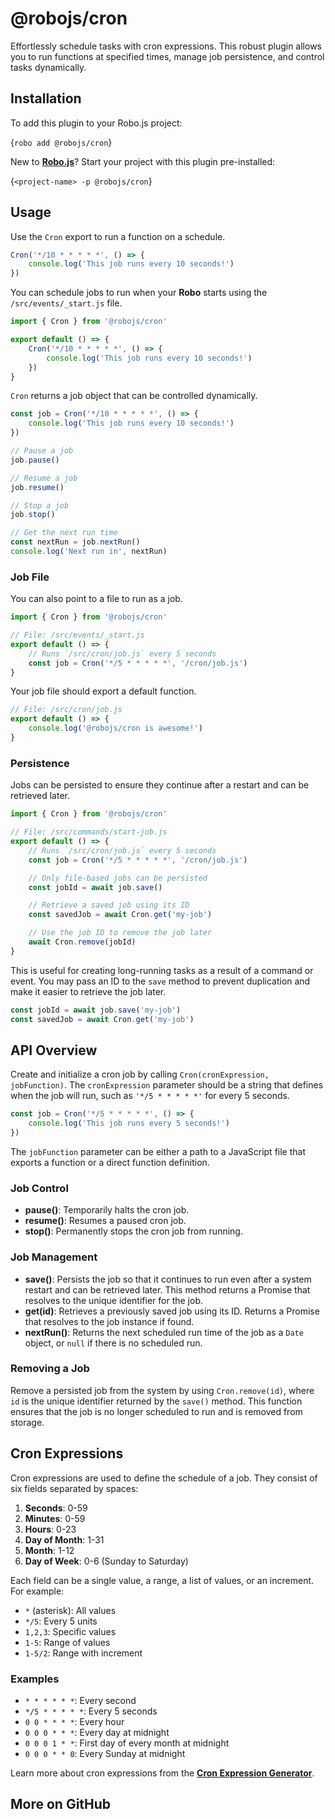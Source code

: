 
# @robojs/cron

Effortlessly schedule tasks with cron expressions. This robust plugin allows you to run functions at specified times, manage job persistence, and control tasks dynamically.

## Installation

To add this plugin to your Robo.js project:

<Terminal execute>{`robo add @robojs/cron`}</Terminal>

New to **[Robo.js](https://robojs.dev)**? Start your project with this plugin pre-installed:

<Terminal create>{`<project-name> -p @robojs/cron`}</Terminal>

## Usage

Use the `Cron` export to run a function on a schedule.

```javascript
Cron('*/10 * * * * *', () => {
	console.log('This job runs every 10 seconds!')
})
```

You can schedule jobs to run when your **Robo** starts using the `/src/events/_start.js` file.

```javascript
import { Cron } from '@robojs/cron'

export default () => {
	Cron('*/10 * * * * *', () => {
		console.log('This job runs every 10 seconds!')
	})
}
```

`Cron` returns a job object that can be controlled dynamically.

```javascript
const job = Cron('*/10 * * * * *', () => {
	console.log('This job runs every 10 seconds!')
})

// Pause a job
job.pause()

// Resume a job
job.resume()

// Stop a job
job.stop()

// Get the next run time
const nextRun = job.nextRun()
console.log('Next run in', nextRun)
```

### Job File

You can also point to a file to run as a job.

```javascript
import { Cron } from '@robojs/cron'

// File: /src/events/_start.js
export default () => {
	// Runs `/src/cron/job.js` every 5 seconds
	const job = Cron('*/5 * * * * *', '/cron/job.js')
}
```

Your job file should export a default function.

```javascript
// File: /src/cron/job.js
export default () => {
	console.log('@robojs/cron is awesome!')
}
```

### Persistence

Jobs can be persisted to ensure they continue after a restart and can be retrieved later.

```javascript
import { Cron } from '@robojs/cron'

// File: /src/commands/start-job.js
export default () => {
	// Runs `/src/cron/job.js` every 5 seconds
	const job = Cron('*/5 * * * * *', '/cron/job.js')

	// Only file-based jobs can be persisted
	const jobId = await job.save()

	// Retrieve a saved job using its ID
	const savedJob = await Cron.get('my-job')

	// Use the job ID to remove the job later
	await Cron.remove(jobId)
}
```

This is useful for creating long-running tasks as a result of a command or event. You may pass an ID to the `save` method to prevent duplication and make it easier to retrieve the job later.

```javascript
const jobId = await job.save('my-job')
const savedJob = await Cron.get('my-job')
```

## API Overview

Create and initialize a cron job by calling `Cron(cronExpression, jobFunction)`. The `cronExpression` parameter should be a string that defines when the job will run, such as `'*/5 * * * * *'` for every 5 seconds.

```js
const job = Cron('*/5 * * * * *', () => {
	console.log('This job runs every 5 seconds!')
})
```

The `jobFunction` parameter can be either a path to a JavaScript file that exports a function or a direct function definition.

### Job Control

- **pause()**: Temporarily halts the cron job.
- **resume()**: Resumes a paused cron job.
- **stop()**: Permanently stops the cron job from running.

### Job Management

- **save()**: Persists the job so that it continues to run even after a system restart and can be retrieved later. This method returns a Promise that resolves to the unique identifier for the job.
- **get(id)**: Retrieves a previously saved job using its ID. Returns a Promise that resolves to the job instance if found.
- **nextRun()**: Returns the next scheduled run time of the job as a `Date` object, or `null` if there is no scheduled run.

### Removing a Job

Remove a persisted job from the system by using `Cron.remove(id)`, where `id` is the unique identifier returned by the `save()` method. This function ensures that the job is no longer scheduled to run and is removed from storage.

## Cron Expressions

Cron expressions are used to define the schedule of a job. They consist of six fields separated by spaces:

1. **Seconds**: 0-59
2. **Minutes**: 0-59
3. **Hours**: 0-23
4. **Day of Month**: 1-31
5. **Month**: 1-12
6. **Day of Week**: 0-6 (Sunday to Saturday)

Each field can be a single value, a range, a list of values, or an increment. For example:

- `*` (asterisk): All values
- `*/5`: Every 5 units
- `1,2,3`: Specific values
- `1-5`: Range of values
- `1-5/2`: Range with increment

### Examples

- `* * * * * *`: Every second
- `*/5 * * * * *`: Every 5 seconds
- `0 0 * * * *`: Every hour
- `0 0 0 * * *`: Every day at midnight
- `0 0 0 1 * *`: First day of every month at midnight
- `0 0 0 * * 0`: Every Sunday at midnight

Learn more about cron expressions from the **[Cron Expression Generator](https://crontab.guru/)**.

<CardContainer><Card href="https://crontab.guru/" title="🔗 Crontab Guru" description="Tool to generate cron expressions."/>
<Card href="https://en.wikipedia.org/wiki/Cron#Cron_expression" title="📚 Cron Expression Wiki" description="Learn more about cron expressions."/>
</CardContainer>

## More on GitHub

<CardContainer><Card href="https://github.com/Wave-Play/robo.js/tree/main/packages/@robojs/cron" title="🔗 GitHub Repository" description="Explore source code on GitHub."/></CardContainer>

